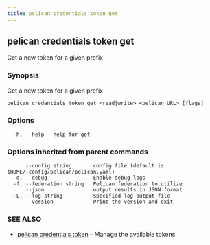 ```yaml
---
title: pelican credentials token get
---
```


## pelican credentials token get

Get a new token for a given prefix

### Synopsis

Get a new token for a given prefix

```
pelican credentials token get <read|write> <pelican URL> [flags]
```

### Options

```
  -h, --help   help for get
```

### Options inherited from parent commands

```
      --config string       config file (default is $HOME/.config/pelican/pelican.yaml)
  -d, --debug               Enable debug logs
  -f, --federation string   Pelican federation to utilize
      --json                output results in JSON format
  -L, --log string          Specified log output file
      --version             Print the version and exit
```

### SEE ALSO

* [pelican credentials token](/commands-reference/credentials/token/)	 - Manage the available tokens

